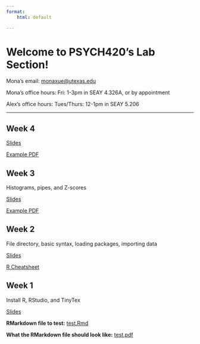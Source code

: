 ```yaml
---
format:
    html: default

---
```


# Welcome to PSYCH420's Lab Section!

Mona's email: <monaxue@utexas.edu>

Mona's office hours: Fri: 1-3pm in SEAY 4.326A, or by appointment

Alex's office hours: Tues/Thurs: 12-1pm in SEAY 5.206

---

## Week 4

[Slides](presentations/week4.html)

[Example PDF](r_demos/420m/labs/lab3/lab3-example.pdf)

## Week 3

Histograms, pipes, and Z-scores

[Slides](presentations/week3.html)

[Example PDF](r_demos/420m/labs/lab2/lab2-example.pdf)

## Week 2

File directory, basic syntax, loading packages, importing data

[Slides](presentations/week2.html)

[R Cheatsheet](files/r-cheatsheet-files.html)

## Week 1

Install R, RStudio, and TinyTex

[Slides](presentations/intro.html)

**RMarkdown file to test:** [test.Rmd](r_demos/test.Rmd)

**What the RMarkdown file should look like:** [test.pdf](r_demos/test.pdf)






